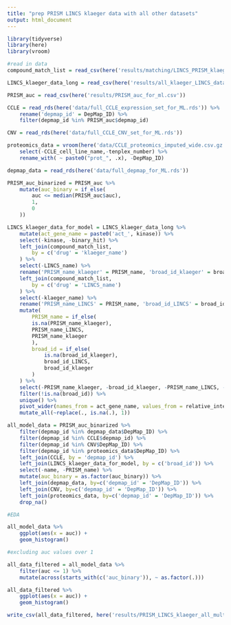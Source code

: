 ```yaml
---
title: "prep PRISM LINCS klaeger data with all other datasets"
output: html_document
---
```


```r
library(tidyverse)
library(here)
library(vroom)
```

```r
#read in data 
compound_match_list = read_csv(here('results/matching/LINCS_PRISM_klaeger_combined_drug_matches_final.csv'))

LINCS_klaeger_data_long = read_csv(here('results/all_klaeger_LINCS_data_for_ml_long.csv'))

PRISM_auc = read_csv(here('results/PRISM_auc_for_ml.csv'))

CCLE = read_rds(here('data/full_CCLE_expression_set_for_ML.rds')) %>% 
	rename('depmap_id' = DepMap_ID) %>% 
	filter(depmap_id %in% PRISM_auc$depmap_id)

CNV = read_rds(here('data/full_CCLE_CNV_set_for_ML.rds'))

proteomics_data = vroom(here('data/CCLE_proteomics_imputed_wide.csv.gz')) %>%
	select(-CCLE_cell_line_name,-tenplex_number) %>% 
	rename_with( ~ paste0("prot_", .x), -DepMap_ID)

depmap_data = read_rds(here('data/full_depmap_for_ML.rds'))
```

```r
PRISM_auc_binarized = PRISM_auc %>% 
	mutate(auc_binary = if_else(
		auc <= median(PRISM_auc$auc),
		1,
		0
	))

LINCS_klaeger_data_for_model = LINCS_klaeger_data_long %>% 
	mutate(act_gene_name = paste0('act_', kinase)) %>% 
	select(-kinase, -binary_hit) %>% 
	left_join(compound_match_list,
		by = c('drug' = 'klaeger_name')
	) %>% 
	select(-LINCS_name) %>% 
	rename('PRISM_name_klaeger' = PRISM_name, 'broad_id_klaeger' = broad_id) %>%
	left_join(compound_match_list,
		by = c('drug' = 'LINCS_name')
	) %>% 
	select(-klaeger_name) %>% 
	rename('PRISM_name_LINCS' = PRISM_name, 'broad_id_LINCS' = broad_id) %>% 
	mutate(
		PRISM_name = if_else(
		is.na(PRISM_name_klaeger),
		PRISM_name_LINCS,
		PRISM_name_klaeger
		),
		broad_id = if_else(
			is.na(broad_id_klaeger),
			broad_id_LINCS,
			broad_id_klaeger
		)
	) %>% 
	select(-PRISM_name_klaeger, -broad_id_klaeger, -PRISM_name_LINCS, -broad_id_LINCS) %>% 
	filter(!is.na(broad_id)) %>% 
	unique() %>% 
	pivot_wider(names_from = act_gene_name, values_from = relative_intensity) %>% 
	mutate_all(~replace(., is.na(.), 1))

all_model_data = PRISM_auc_binarized %>% 
	filter(depmap_id %in% depmap_data$DepMap_ID) %>%
	filter(depmap_id %in% CCLE$depmap_id) %>%
	filter(depmap_id %in% CNV$DepMap_ID) %>%
	filter(depmap_id %in% proteomics_data$DepMap_ID) %>%
	left_join(CCLE, by = 'depmap_id') %>% 
	left_join(LINCS_klaeger_data_for_model, by = c('broad_id')) %>% 
	select(-name, -PRISM_name) %>%
	mutate(auc_binary = as.factor(auc_binary)) %>%
	left_join(depmap_data, by=c('depmap_id' = 'DepMap_ID')) %>%
	left_join(CNV, by=c('depmap_id' = 'DepMap_ID')) %>%
	left_join(proteomics_data, by=c('depmap_id' = 'DepMap_ID')) %>%
	drop_na()

#EDA

all_model_data %>% 
	ggplot(aes(x = auc)) +
	geom_histogram()

#excluding auc values over 1

all_data_filtered = all_model_data %>%
	filter(auc <= 1) %>% 
	mutate(across(starts_with(c('auc_binary')), ~ as.factor(.)))

all_data_filtered %>% 
	ggplot(aes(x = auc)) +
	geom_histogram()

write_csv(all_data_filtered, here('results/PRISM_LINCS_klaeger_all_multiomic_data_for_ml_auc.csv'))
```